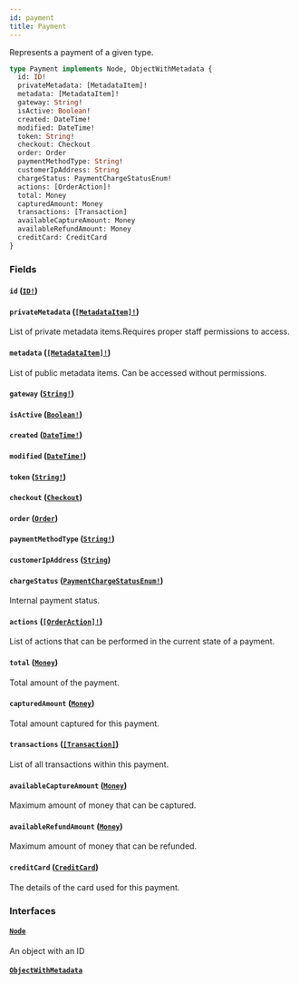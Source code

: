 ```yaml
---
id: payment
title: Payment
---
```


Represents a payment of a given type.

```graphql
type Payment implements Node, ObjectWithMetadata {
  id: ID!
  privateMetadata: [MetadataItem]!
  metadata: [MetadataItem]!
  gateway: String!
  isActive: Boolean!
  created: DateTime!
  modified: DateTime!
  token: String!
  checkout: Checkout
  order: Order
  paymentMethodType: String!
  customerIpAddress: String
  chargeStatus: PaymentChargeStatusEnum!
  actions: [OrderAction]!
  total: Money
  capturedAmount: Money
  transactions: [Transaction]
  availableCaptureAmount: Money
  availableRefundAmount: Money
  creditCard: CreditCard
}
```

### Fields

#### `id` ([`ID!`](../../../developer/api-reference/scalars/id))

#### `privateMetadata` ([`[MetadataItem]!`](../../../developer/api-reference/objects/metadata-item))

List of private metadata items.Requires proper staff permissions to access.

#### `metadata` ([`[MetadataItem]!`](../../../developer/api-reference/objects/metadata-item))

List of public metadata items. Can be accessed without permissions.

#### `gateway` ([`String!`](../../../developer/api-reference/scalars/string))

#### `isActive` ([`Boolean!`](../../../developer/api-reference/scalars/boolean))

#### `created` ([`DateTime!`](../../../developer/api-reference/scalars/date-time))

#### `modified` ([`DateTime!`](../../../developer/api-reference/scalars/date-time))

#### `token` ([`String!`](../../../developer/api-reference/scalars/string))

#### `checkout` ([`Checkout`](../../../developer/api-reference/objects/checkout))

#### `order` ([`Order`](../../../developer/api-reference/objects/order))

#### `paymentMethodType` ([`String!`](../../../developer/api-reference/scalars/string))

#### `customerIpAddress` ([`String`](../../../developer/api-reference/scalars/string))

#### `chargeStatus` ([`PaymentChargeStatusEnum!`](../../../developer/api-reference/enums/payment-charge-status-enum))

Internal payment status.

#### `actions` ([`[OrderAction]!`](../../../developer/api-reference/enums/order-action))

List of actions that can be performed in the current state of a payment.

#### `total` ([`Money`](../../../developer/api-reference/objects/money))

Total amount of the payment.

#### `capturedAmount` ([`Money`](../../../developer/api-reference/objects/money))

Total amount captured for this payment.

#### `transactions` ([`[Transaction]`](../../../developer/api-reference/objects/transaction))

List of all transactions within this payment.

#### `availableCaptureAmount` ([`Money`](../../../developer/api-reference/objects/money))

Maximum amount of money that can be captured.

#### `availableRefundAmount` ([`Money`](../../../developer/api-reference/objects/money))

Maximum amount of money that can be refunded.

#### `creditCard` ([`CreditCard`](../../../developer/api-reference/objects/credit-card))

The details of the card used for this payment.

### Interfaces

#### [`Node`](../../../developer/api-reference/interfaces/node)

An object with an ID

#### [`ObjectWithMetadata`](../../../developer/api-reference/interfaces/object-with-metadata)
